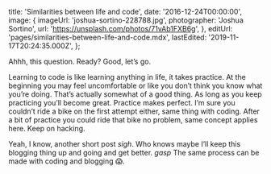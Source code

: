 
  title: 'Similarities between life and code',
  date: '2016-12-24T00:00:00',
  image: {
    imageUrl: 'joshua-sortino-228788.jpg',
    photographer: 'Joshua Sortino',
    url: 'https://unsplash.com/photos/71vAb1FXB6g',
  },
  editUrl: 'pages/similarities-between-life-and-code.mdx',
  lastEdited: '2019-11-17T20:24:35.000Z',
};


Ahhh, this question. Ready? Good, let’s go.

Learning to code is like learning anything in life, it takes practice. At the
beginning you may feel uncomfortable or like you don’t think you know what
you’re doing. That’s actually somewhat of a good thing. As long as you keep
practicing you’ll become great. Practice makes perfect. I’m sure you couldn’t
ride a bike on the first attempt either, same thing with coding. After a bit of
practice you could ride that bike no problem, same concept applies here. Keep on
hacking.

Yeah, I know, another short post _sigh_. Who knows maybe I’ll keep this blogging
thing up and going and get better. _gasp_ The same process can be made with
coding and blogging 😱.

